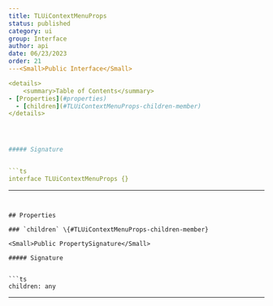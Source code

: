 ```yaml
---
title: TLUiContextMenuProps
status: published
category: ui
group: Interface
author: api
date: 06/23/2023
order: 21
---<Small>Public Interface</Small>

<details>
	<summary>Table of Contents</summary>
- [Properties](#properties)
  - [children](#TLUiContextMenuProps-children-member)
</details>




##### Signature


```ts
interface TLUiContextMenuProps {}
```

---
```


## Properties

### `children` \{#TLUiContextMenuProps-children-member}

<Small>Public PropertySignature</Small>

##### Signature


```ts
children: any
```

---

